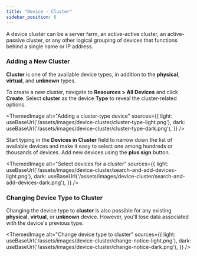 ```yaml
---
title: "Device - Cluster"
sidebar_position: 6
---
```



A device cluster can be a server farm, an active-active cluster, an active-passive cluster, or any other logical grouping of devices that functions behind a single name or IP address. 

### Adding a New Cluster

**Cluster** is one of the available device types, in addition to the **physical**, **virtual**, and **unknown** types. 

To create a new cluster, navigate to **Resources > All Devices** and click **Create**. Select **cluster** as the device **Type** to reveal the cluster-related options. 

<ThemedImage
  alt="Adding a cluster-type device"
  sources={{
    light: useBaseUrl('/assets/images/device-cluster/cluster-type-light.png'),
    dark: useBaseUrl('/assets/images/device-cluster/cluster-type-dark.png'),
  }}
/>

Start typing in the **Devices in Cluster** field to narrow down the list of available devices and make it easy to select one among hundreds or thousands of devices. Add new devices using the **plus sign** button.

<ThemedImage
  alt="Select devices for a cluster"
  sources={{
    light: useBaseUrl('/assets/images/device-cluster/search-and-add-devices-light.png'),
    dark: useBaseUrl('/assets/images/device-cluster/search-and-add-devices-dark.png'),
  }}
/>

### Changing Device Type to Cluster

Changing the device type to **cluster** is also possible for any existing **physical**, **virtual**, or **unknown** device. However, you'll lose data associated with the device's previous type. 

<ThemedImage
  alt="Change device type to cluster"
  sources={{
    light: useBaseUrl('/assets/images/device-cluster/change-notice-light.png'),
    dark: useBaseUrl('/assets/images/device-cluster/change-notice-dark.png'),
  }}
/>
